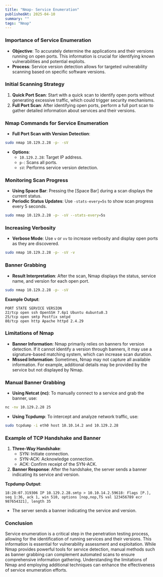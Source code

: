 ```yaml
---
title: "Nmap- Service Enumeration"
publishedAt: 2025-04-10
summary: ""
tags: "Nmap"
---
```

### Importance of Service Enumeration

- **Objective**: To accurately determine the applications and their versions running on open ports. This information is crucial for identifying known vulnerabilities and potential exploits.
- **Process**: Service version detection allows for targeted vulnerability scanning based on specific software versions.

### Initial Scanning Strategy

1. **Quick Port Scan**: Start with a quick scan to identify open ports without generating excessive traffic, which could trigger security mechanisms.
2. **Full Port Scan**: After identifying open ports, perform a full port scan to gather detailed information about services and their versions.

### Nmap Commands for Service Enumeration

- **Full Port Scan with Version Detection**:

```bash
sudo nmap 10.129.2.28 -p- -sV

```

- **Options**:
    - `10.129.2.28`: Target IP address.
    - `p-`: Scans all ports.
    - `sV`: Performs service version detection.

### Monitoring Scan Progress

- **Using Space Bar**: Pressing the [Space Bar] during a scan displays the current status.
- **Periodic Status Updates**: Use `-stats-every=5s` to show scan progress every 5 seconds.

```bash
sudo nmap 10.129.2.28 -p- -sV --stats-every=5s

```

### Increasing Verbosity

- **Verbose Mode**: Use `v` or `vv` to increase verbosity and display open ports as they are discovered.

```bash
sudo nmap 10.129.2.28 -p- -sV -v

```

### Banner Grabbing

- **Result Interpretation**: After the scan, Nmap displays the status, service name, and version for each open port.

```bash
sudo nmap 10.129.2.28 -p- -sV

```

**Example Output**:

```
PORT STATE SERVICE VERSION
22/tcp open ssh OpenSSH 7.6p1 Ubuntu 4ubuntu0.3
25/tcp open smtp Postfix smtpd
80/tcp open http Apache httpd 2.4.29

```

### Limitations of Nmap

- **Banner Information**: Nmap primarily relies on banners for version detection. If it cannot identify a version through banners, it may use a signature-based matching system, which can increase scan duration.
- **Missed Information**: Sometimes, Nmap may not capture all available information. For example, additional details may be provided by the service but not displayed by Nmap.

### Manual Banner Grabbing

- **Using Netcat (nc)**: To manually connect to a service and grab the banner, use:

```bash
nc -nv 10.129.2.28 25

```

- **Using Tcpdump**: To intercept and analyze network traffic, use:

```bash
sudo tcpdump -i eth0 host 10.10.14.2 and 10.129.2.28

```

### Example of TCP Handshake and Banner

1. **Three-Way Handshake**:
    - SYN: Initiate connection.
    - SYN-ACK: Acknowledge connection.
    - ACK: Confirm receipt of the SYN-ACK.
2. **Banner Response**: After the handshake, the server sends a banner indicating its service and version.

**Tcpdump Output**:

```
18:28:07.319306 IP 10.129.2.28.smtp > 10.10.14.2.59618: Flags [P.], seq 1:36, ack 1, win 510, options [nop,nop,TS val 123456789 ecr 987654321], length 35

```

- The server sends a banner indicating the service and version.

### Conclusion

Service enumeration is a critical step in the penetration testing process, allowing for the identification of running services and their versions. This information is essential for vulnerability assessment and exploitation. While Nmap provides powerful tools for service detection, manual methods such as banner grabbing can complement automated scans to ensure comprehensive information gathering. Understanding the limitations of Nmap and employing additional techniques can enhance the effectiveness of service enumeration efforts.